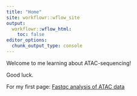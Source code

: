```yaml
---
title: "Home"
site: workflowr::wflow_site
output:
  workflowr::wflow_html:
    toc: false
editor_options:
  chunk_output_type: console
---
```


Welcome to me learning about ATAC-sequencing!

Good luck.

For my first page:
[Fastqc analysis of ATAC data](https://reneeisnowhere.github.io/ATAC_learning/Fastqc_results.html)
